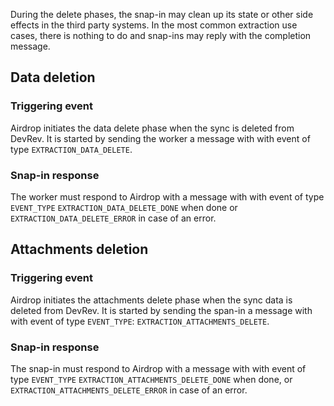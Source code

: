 During the delete phases, the snap-in may clean up its state or other side effects in the third party systems.
In the most common extraction use cases, there is nothing to do and snap-ins may reply with the completion message.

## Data deletion

### Triggering event

Airdrop initiates the data delete phase when the sync is deleted from DevRev.
It is started by sending the worker a message with with event of type `EXTRACTION_DATA_DELETE`.

### Snap-in response

The worker must respond to Airdrop with a message with with event of type `EVENT_TYPE` `EXTRACTION_DATA_DELETE_DONE` when done or
`EXTRACTION_DATA_DELETE_ERROR` in case of an error.

## Attachments deletion


### Triggering event

Airdrop initiates the attachments delete phase when the sync data is deleted from DevRev.
It is started by sending the span-in a message with with event of type `EVENT_TYPE`: `EXTRACTION_ATTACHMENTS_DELETE`.

### Snap-in response

The snap-in must respond to Airdrop with a message with with event of type `EVENT_TYPE` `EXTRACTION_ATTACHMENTS_DELETE_DONE` when done,
or `EXTRACTION_ATTACHMENTS_DELETE_ERROR` in case of an error.

